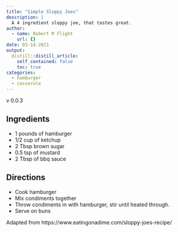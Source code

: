 ```yaml
---
title: "Simple Sloppy Joes"
description: |
  A 4 ingredient sloppy joe, that tastes great.
author:
  - name: Robert M Flight
    url: {}
date: 03-14-2021
output:
  distill::distill_article:
    self_contained: false
    toc: true
categories:
  - hamburger
  - casserole
---
```


v 0.0.3

## Ingredients

* 1 pounds of hamburger
* 1/2 cup of ketchup
* 2 Tbsp brown sugar
* 0.5 tsp of mustard
* 2 Tbsp of bbq sauce

## Directions

* Cook hamburger
* Mix condiments together
* Throw condiments in with hamburger, stir until heated through.
* Serve on buns

Adapted from https://www.eatingonadime.com/sloppy-joes-recipe/

